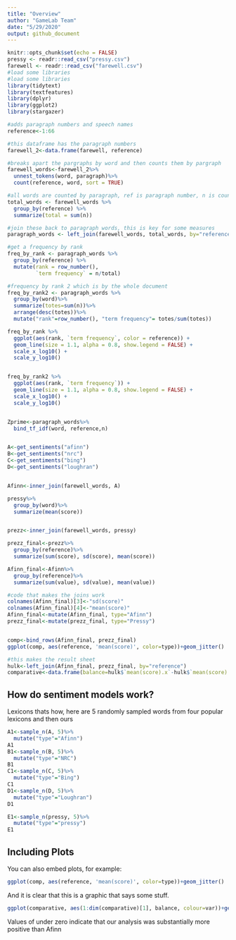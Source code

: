 ```yaml
---
title: "Overview"
author: "GameLab Team"
date: "5/29/2020"
output: github_document
---
```


```r
knitr::opts_chunk$set(echo = FALSE)
pressy <- readr::read_csv("pressy.csv")
farewell <- readr::read_csv("farewell.csv")
#load some libraries
#load some libraries
library(tidytext)
library(textfeatures)
library(dplyr)
library(ggplot2)
library(stargazer)

#adds paragraph numbers and speech names
reference<-1:66

#this dataframe has the paragraph numbers
farewell_2<-data.frame(farewell, reference)

#breaks apart the pargraphs by word and then counts them by pargraph 
farewell_words<-farewell_2%>%
  unnest_tokens(word, paragraph)%>%
  count(reference, word, sort = TRUE)

#all words are counted by paragraph, ref is paragraph number, n is count
total_words <- farewell_words %>% 
  group_by(reference) %>% 
  summarize(total = sum(n))

#join these back to paragraph words, this is key for some measures
paragraph_words <- left_join(farewell_words, total_words, by="reference")

#get a frequency by rank
freq_by_rank <- paragraph_words %>% 
  group_by(reference) %>% 
  mutate(rank = row_number(), 
         `term frequency` = n/total)

#frequency by rank 2 which is by the whole document
freq_by_rank2 <- paragraph_words %>% 
  group_by(word)%>%
  summarize(totes=sum(n))%>%
  arrange(desc(totes))%>%
  mutate("rank"=row_number(), "term frequency"= totes/sum(totes))

freq_by_rank %>% 
  ggplot(aes(rank, `term frequency`, color = reference)) + 
  geom_line(size = 1.1, alpha = 0.8, show.legend = FALSE) + 
  scale_x_log10() +
  scale_y_log10()


freq_by_rank2 %>% 
  ggplot(aes(rank, `term frequency`)) + 
  geom_line(size = 1.1, alpha = 0.8, show.legend = FALSE) + 
  scale_x_log10() +
  scale_y_log10()


Zprime<-paragraph_words%>%
  bind_tf_idf(word, reference,n)


A<-get_sentiments("afinn")
B<-get_sentiments("nrc")
C<-get_sentiments("bing")
D<-get_sentiments("loughran")


Afinn<-inner_join(farewell_words, A)

pressy%>%
  group_by(word)%>%
  summarize(mean(score))


prezz<-inner_join(farewell_words, pressy)

prezz_final<-prezz%>%
  group_by(reference)%>%
  summarize(sum(score), sd(score), mean(score))

Afinn_final<-Afinn%>%
  group_by(reference)%>%
  summarize(sum(value), sd(value), mean(value))

#code that makes the joins work
colnames(Afinn_final)[3]<-"sd(score)"
colnames(Afinn_final)[4]<-"mean(score)"
Afinn_final<-mutate(Afinn_final, type="Afinn")
prezz_final<-mutate(prezz_final, type="Pressy")


comp<-bind_rows(Afinn_final, prezz_final)
ggplot(comp, aes(reference, 'mean(score)', color=type))+geom_jitter()

#this makes the result sheet
hulk<-left_join(Afinn_final, prezz_final, by="reference")
comparative<-data.frame(balance=hulk$`mean(score).x`-hulk$`mean(score).y`, var=hulk$`sd(score).x`-hulk$`mean(score).y`)


```

## How do sentiment models work?

Lexicons thats how, here are 5 randomly sampled words from four popular lexicons and then ours

```r
A1<-sample_n(A, 5)%>%
  mutate("type"="Afinn")
A1
B1<-sample_n(B, 5)%>%
  mutate("type"="NRC")
B1
C1<-sample_n(C, 5)%>%
  mutate("type"="Bing")
C1
D1<-sample_n(D, 5)%>%
  mutate("type"="Loughran")
D1

E1<-sample_n(pressy, 5)%>%
  mutate("type"="pressy")
E1
```

## Including Plots

You can also embed plots, for example:

```r
ggplot(comp, aes(reference, 'mean(score)', color=type))+geom_jitter()

```

And it is clear that this is a graphic that says some stuff. 

```r

ggplot(comparative, aes(1:dim(comparative)[1], balance, colour=var))+geom_jitter()

```

Values of under zero indicate that our analysis was substantially more positive than Afinn
